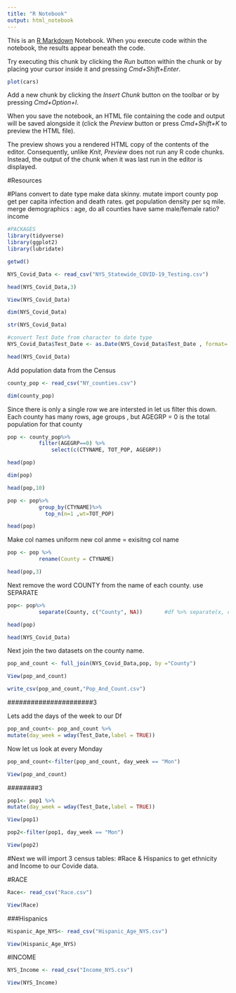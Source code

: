```yaml
---
title: "R Notebook"
output: html_notebook
---
```


This is an [R Markdown](http://rmarkdown.rstudio.com) Notebook. When you execute code within the notebook, the results appear beneath the code. 

Try executing this chunk by clicking the *Run* button within the chunk or by placing your cursor inside it and pressing *Cmd+Shift+Enter*. 

```r
plot(cars)
```

Add a new chunk by clicking the *Insert Chunk* button on the toolbar or by pressing *Cmd+Option+I*.

When you save the notebook, an HTML file containing the code and output will be saved alongside it (click the *Preview* button or press *Cmd+Shift+K* to preview the HTML file). 

The preview shows you a rendered HTML copy of the contents of the editor. Consequently, unlike *Knit*, *Preview* does not run any R code chunks. Instead, the output of the chunk when it was last run in the editor is displayed.

#Resources

#Plans
convert to date type
make data skinny.
mutate import county pop
get per capita infection and death rates.
get population density per sq mile.
merge demographics : age, do all counties have same male/female ratio?  income

```r
#PACKAGES
library(tidyverse)
library(ggplot2)
library(lubridate)
```

```r
getwd()
```

```r
NYS_Covid_Data <- read_csv("NYS_Statewide_COVID-19_Testing.csv")
```

```r
head(NYS_Covid_Data,3)
```


```r
View(NYS_Covid_Data)
```

```r
dim(NYS_Covid_Data)
```


```r
str(NYS_Covid_Data)
```

```r
#convert Test Date from character to date type
NYS_Covid_Data$Test_Date <- as.Date(NYS_Covid_Data$Test_Date , format= "%m/%d/%Y")

```

```r
head(NYS_Covid_Data)
```

Add population data from the Census
```r
county_pop <- read_csv("NY_counties.csv")
```


```r
dim(county_pop)
```

Since there is only a single row we are intersted in let us filter this down.
Each county has many rows, age groups , but  AGEGRP = 0 is
the total population for that county
```r
pop <- county_pop%>%
          filter(AGEGRP==0) %>%
              select(c(CTYNAME, TOT_POP, AGEGRP))
```

```r
head(pop)
```
```r
dim(pop)
```

```r
head(pop,10)
```

```r
pop <- pop%>%
          group_by(CTYNAME)%>%
            top_n(n=1 ,wt=TOT_POP)
```


```r
head(pop)
```

Make col names uniform
new col anme = exisitng col name
```r
pop <- pop %>% 
          rename(County = CTYNAME)
``` 

```r
head(pop,3)
```

Next remove the word COUNTY from the name of each county.
use SEPARATE
```r
pop<- pop%>%
          separate(County, c("County", NA))       #df %>% separate(x, c("a", NA))
```


```r
head(pop)   
```

```r
head(NYS_Covid_Data)
```


Next join the two datasets on the county name.
```r
pop_and_count <- full_join(NYS_Covid_Data,pop, by ="County")
```

```r
View(pop_and_count)
```

```r
write_csv(pop_and_count,"Pop_And_Count.csv")
```


######################3

Lets add the days of the week to our Df
```r
pop_and_count<- pop_and_count %>%
mutate(day_week = wday(Test_Date,label = TRUE))
```

Now let us look at every Monday
```r
pop_and_count<-filter(pop_and_count, day_week == "Mon")
```


```r
View(pop_and_count)
```

########3



```r
pop1<- pop1 %>%
mutate(day_week = wday(Test_Date,label = TRUE))
```

```r
View(pop1)
```

```r
pop2<-filter(pop1, day_week == "Mon")
```

```r
View(pop2)
```

#Next we will import 3 census tables:
#Race & Hispanics to get ethnicity and Income to our Covide data.

#RACE
```r
Race<- read_csv("Race.csv")
```

```r
View(Race)
```

###Hispanics
```r
Hispanic_Age_NYS<- read_csv("Hispanic_Age_NYS.csv")
```

```r
View(Hispanic_Age_NYS)
```

#INCOME
```r
NYS_Income <- read_csv("Income_NYS.csv")
```

```r
View(NYS_Income)
```









